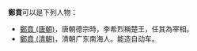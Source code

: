 '''鄭賁'''可以是下列人物：
* [[鄭賁_(唐朝)|鄭賁 (唐朝)]]，唐朝德宗時，李希烈稱楚王，任其為宰相。
* [[鄭賁_(清朝)|鄭賁 (清朝)]]，清朝广东南海人。能造自动车。

{{disambig|B贲|cat=二字郑姓人名消歧义}}